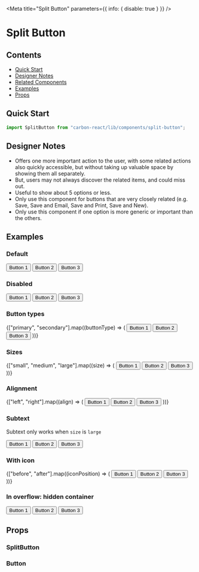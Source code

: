 

<Meta title="Split Button" parameters={{ info: { disable: true } }} />

# Split Button

## Contents

- [Quick Start](#quick-start)
- [Designer Notes](#designer-notes)
- [Related Components](#related-components)
- [Examples](#examples)
- [Props](#props)

## Quick Start

```javascript
import SplitButton from "carbon-react/lib/components/split-button";
```

## Designer Notes

- Offers one more important action to the user, with some related actions also quickly accessible, but without taking up valuable space by showing them all separately.
- But, users may not always discover the related items, and could miss out.
- Useful to show about 5 options or less.
- Only use this component for buttons that are very closely related (e.g. Save, Save and Email, Save and Print, Save and New).
- Only use this component if one option is more generic or important than the others.

## Examples

### Default

<Preview>
  <Story name="default" parameters={{ chromatic: { disable: true } }}>
    <SplitButton text="Split button">
      <Button>Button 1</Button>
      <Button>Button 2</Button>
      <Button>Button 3</Button>
    </SplitButton>
  </Story>
</Preview>

### Disabled

<Preview>
  <Story name="disabled">
    <SplitButton disabled text="Split button">
      <Button>Button 1</Button>
      <Button>Button 2</Button>
      <Button>Button 3</Button>
    </SplitButton>
  </Story>
</Preview>

### Button types

<Preview>
  <Story name="button types">
    {["primary", "secondary"].map((buttonType) => (
      <Box key={buttonType} mb={3}>
        <SplitButton
          buttonType={buttonType}
          text={`Split button - ${buttonType}`}
        >
          <Button>Button 1</Button>
          <Button>Button 2</Button>
          <Button>Button 3</Button>
        </SplitButton>
      </Box>
    ))}
  </Story>
</Preview>

### Sizes

<Preview>
  <Story name="sizes">
    {["small", "medium", "large"].map((size) => (
      <Box key={size} mb={3}>
        <SplitButton size={size} text={`Split button - ${size}`}>
          <Button size={size}>Button 1</Button>
          <Button size={size}>Button 2</Button>
          <Button size={size}>Button 3</Button>
        </SplitButton>
      </Box>
    ))}
  </Story>
</Preview>

### Alignment

<Preview>
  <Story name="align" parameters={{ chromatic: { disable: true } }}>
    {["left", "right"].map((align) => (
      <Box key={align} mb={3}>
        <SplitButton align={align} text={`Split button - ${align}`}>
          <Button>Button 1</Button>
          <Button>Button 2</Button>
          <Button>Button 3</Button>
        </SplitButton>
      </Box>
    ))}
  </Story>
</Preview>

### Subtext

Subtext only works when `size` is `large`

<Preview>
  <Story name="subtext">
    <SplitButton size="large" subtext="subtext" text="Split button">
      <Button size="large">Button 1</Button>
      <Button size="large">Button 2</Button>
      <Button size="large">Button 3</Button>
    </SplitButton>
  </Story>
</Preview>

### With icon

<Preview>
  <Story name="with icon">
    {["before", "after"].map((iconPosition) => (
      <Box key={iconPosition} mb={3}>
        <SplitButton
          iconType="add"
          iconPosition={iconPosition}
          text={`Split button - ${iconPosition}`}
        >
          <Button>Button 1</Button>
          <Button>Button 2</Button>
          <Button>Button 3</Button>
        </SplitButton>
      </Box>
    ))}
  </Story>
</Preview>

### In overflow: hidden container

<Preview>
  <Story
    name="in overflow hidden container"
    parameters={{ chromatic: { disable: true } }}
  >
    <Accordion title="Heading">
      <Box p={4}>
        <SplitButton size="large" subtext="subtext" text="Split button">
          <Button size="large">Button 1</Button>
          <Button size="large">Button 2</Button>
          <Button size="large">Button 3</Button>
        </SplitButton>
      </Box>
    </Accordion>
  </Story>
</Preview>

## Props

### SplitButton

<StyledSystemProps of={SplitButton} margin noHeader />

### Button

<ArgsTable of={Button} />

